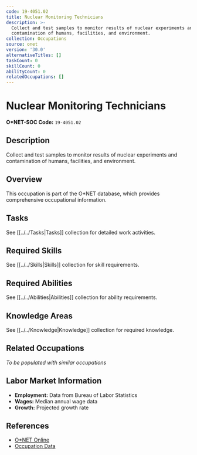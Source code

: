 ```yaml
---
code: 19-4051.02
title: Nuclear Monitoring Technicians
description: >-
  Collect and test samples to monitor results of nuclear experiments and
  contamination of humans, facilities, and environment.
collection: Occupations
source: onet
version: '30.0'
alternativeTitles: []
taskCount: 0
skillCount: 0
abilityCount: 0
relatedOccupations: []
---
```

# Nuclear Monitoring Technicians

**O*NET-SOC Code:** `19-4051.02`

## Description

Collect and test samples to monitor results of nuclear experiments and contamination of humans, facilities, and environment.

## Overview

This occupation is part of the O*NET database, which provides comprehensive occupational information.

## Tasks

See [[../../Tasks|Tasks]] collection for detailed work activities.

## Required Skills

See [[../../Skills|Skills]] collection for skill requirements.

## Required Abilities

See [[../../Abilities|Abilities]] collection for ability requirements.

## Knowledge Areas

See [[../../Knowledge|Knowledge]] collection for required knowledge.

## Related Occupations

*To be populated with similar occupations*

## Labor Market Information

- **Employment:** Data from Bureau of Labor Statistics
- **Wages:** Median annual wage data
- **Growth:** Projected growth rate

## References

- [O*NET Online](https://www.onetonline.org/link/summary/19-4051.02)
- [Occupation Data](https://www.onetcenter.org/)
